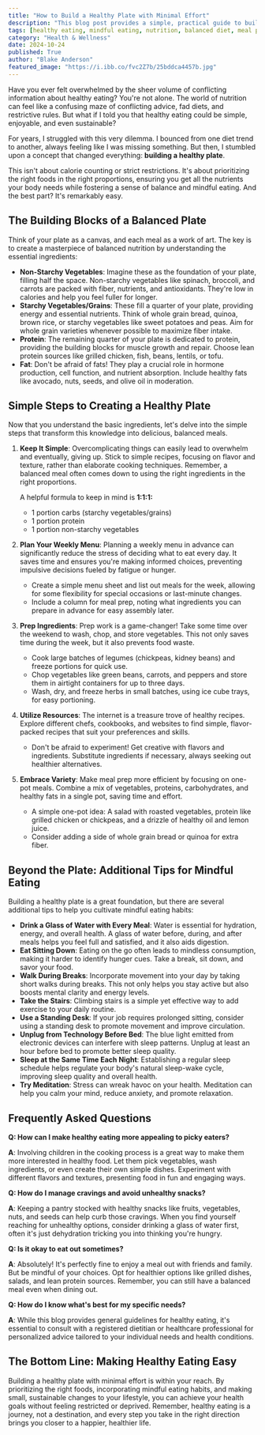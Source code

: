 ```yaml
---
title: "How to Build a Healthy Plate with Minimal Effort"
description: "This blog post provides a simple, practical guide to building healthy plates by emphasizing balanced proportions of non-starchy vegetables, starchy vegetables/grains, protein, and healthy fats. It offers easy tips for meal planning, ingredient prepping, and mindful eating habits to make healthy eating sustainable and enjoyable."
tags: [healthy eating, mindful eating, nutrition, balanced diet, meal planning, healthy recipes, healthy habits, weight loss, wellness, food, diet, lifestyle]
category: "Health & Wellness"
date: 2024-10-24
published: True
author: "Blake Anderson"
featured_image: "https://i.ibb.co/fvc2Z7b/25bddca4457b.jpg"
---
```



Have you ever felt overwhelmed by the sheer volume of conflicting information about healthy eating? You're not alone.  The world of nutrition can feel like a confusing maze of conflicting advice, fad diets, and restrictive rules. But what if I told you that healthy eating could be simple, enjoyable, and even sustainable? 

For years, I struggled with this very dilemma. I bounced from one diet trend to another, always feeling like I was missing something. But then, I stumbled upon a concept that changed everything:  **building a healthy plate**. 

This isn't about calorie counting or strict restrictions. It's about prioritizing the right foods in the right proportions, ensuring you get all the nutrients your body needs while fostering a sense of balance and mindful eating.  And the best part? It's remarkably easy. 

## **The Building Blocks of a Balanced Plate**

Think of your plate as a canvas, and each meal as a work of art.  The key is to create a masterpiece of balanced nutrition by understanding the essential ingredients:

* **Non-Starchy Vegetables**: Imagine these as the foundation of your plate, filling half the space. Non-starchy vegetables like spinach, broccoli, and carrots are packed with fiber, nutrients, and antioxidants. They're low in calories and help you feel fuller for longer.
* **Starchy Vegetables/Grains**:  These fill a quarter of your plate, providing energy and essential nutrients. Think of whole grain bread, quinoa, brown rice, or starchy vegetables like sweet potatoes and peas. Aim for whole grain varieties whenever possible to maximize fiber intake.
* **Protein**:  The remaining quarter of your plate is dedicated to protein, providing the building blocks for muscle growth and repair.  Choose lean protein sources like grilled chicken, fish, beans, lentils, or tofu.
* **Fat**:  Don't be afraid of fats! They play a crucial role in hormone production, cell function, and nutrient absorption. Include healthy fats like avocado, nuts, seeds, and olive oil in moderation.

## **Simple Steps to Creating a Healthy Plate**

Now that you understand the basic ingredients, let's delve into the simple steps that transform this knowledge into delicious, balanced meals.

1. **Keep It Simple**:  Overcomplicating things can easily lead to overwhelm and eventually, giving up.  Stick to simple recipes, focusing on flavor and texture, rather than elaborate cooking techniques.  Remember, a balanced meal often comes down to using the right ingredients in the right proportions. 

    A helpful formula to keep in mind is **1:1:1:** 
    * 1 portion carbs (starchy vegetables/grains)
    * 1 portion protein
    * 1 portion non-starchy vegetables

2. **Plan Your Weekly Menu**:  Planning a weekly menu in advance can significantly reduce the stress of deciding what to eat every day.  It saves time and ensures you're making informed choices, preventing impulsive decisions fueled by fatigue or hunger.

    * Create a simple menu sheet and list out meals for the week, allowing for some flexibility for special occasions or last-minute changes.
    * Include a column for meal prep, noting what ingredients you can prepare in advance for easy assembly later.

3. **Prep Ingredients**:  Prep work is a game-changer!  Take some time over the weekend to wash, chop, and store vegetables. This not only saves time during the week, but it also prevents food waste.

    * Cook large batches of legumes (chickpeas, kidney beans) and freeze portions for quick use.
    * Chop vegetables like green beans, carrots, and peppers and store them in airtight containers for up to three days.  
    * Wash, dry, and freeze herbs in small batches, using ice cube trays, for easy portioning. 

4. **Utilize Resources**:  The internet is a treasure trove of healthy recipes.  Explore different chefs, cookbooks, and websites to find simple, flavor-packed recipes that suit your preferences and skills.

    * Don't be afraid to experiment!  Get creative with flavors and ingredients.  Substitute ingredients if necessary, always seeking out healthier alternatives.

5. **Embrace Variety**:  Make meal prep more efficient by focusing on one-pot meals.  Combine a mix of vegetables, proteins, carbohydrates, and healthy fats in a single pot, saving time and effort.

    * A simple one-pot idea: A salad with roasted vegetables, protein like grilled chicken or chickpeas, and a drizzle of healthy oil and lemon juice.  
    * Consider adding a side of whole grain bread or quinoa for extra fiber.

## **Beyond the Plate:  Additional Tips for Mindful Eating**

Building a healthy plate is a great foundation, but there are several additional tips to help you cultivate mindful eating habits:

* **Drink a Glass of Water with Every Meal**: Water is essential for hydration, energy, and overall health.  A glass of water before, during, and after meals helps you feel full and satisfied, and it also aids digestion.
* **Eat Sitting Down**:  Eating on the go often leads to mindless consumption, making it harder to identify hunger cues.  Take a break, sit down, and savor your food.
* **Walk During Breaks**:  Incorporate movement into your day by taking short walks during breaks. This not only helps you stay active but also boosts mental clarity and energy levels.
* **Take the Stairs**:  Climbing stairs is a simple yet effective way to add exercise to your daily routine.
* **Use a Standing Desk**:  If your job requires prolonged sitting, consider using a standing desk to promote movement and improve circulation.
* **Unplug from Technology Before Bed**:  The blue light emitted from electronic devices can interfere with sleep patterns.  Unplug at least an hour before bed to promote better sleep quality.
* **Sleep at the Same Time Each Night**:  Establishing a regular sleep schedule helps regulate your body's natural sleep-wake cycle, improving sleep quality and overall health.
* **Try Meditation**:  Stress can wreak havoc on your health.  Meditation can help you calm your mind, reduce anxiety, and promote relaxation.

## **Frequently Asked Questions**

**Q: How can I make healthy eating more appealing to picky eaters?**

**A**:  Involving children in the cooking process is a great way to make them more interested in healthy food. Let them pick vegetables, wash ingredients, or even create their own simple dishes.  Experiment with different flavors and textures, presenting food in fun and engaging ways.

**Q: How do I manage cravings and avoid unhealthy snacks?**

**A**:  Keeping a pantry stocked with healthy snacks like fruits, vegetables, nuts, and seeds can help curb those cravings.  When you find yourself reaching for unhealthy options, consider drinking a glass of water first, often it's just dehydration tricking you into thinking you're hungry.

**Q: Is it okay to eat out sometimes?**

**A**:  Absolutely! It's perfectly fine to enjoy a meal out with friends and family.  But be mindful of your choices.  Opt for healthier options like grilled dishes, salads, and lean protein sources.  Remember, you can still have a balanced meal even when dining out.

**Q: How do I know what's best for my specific needs?**

**A**:  While this blog provides general guidelines for healthy eating, it's essential to consult with a registered dietitian or healthcare professional for personalized advice tailored to your individual needs and health conditions.

## **The Bottom Line:  Making Healthy Eating Easy**

Building a healthy plate with minimal effort is within your reach. By prioritizing the right foods, incorporating mindful eating habits, and making small, sustainable changes to your lifestyle, you can achieve your health goals without feeling restricted or deprived. Remember, healthy eating is a journey, not a destination, and every step you take in the right direction brings you closer to a happier, healthier life. 
